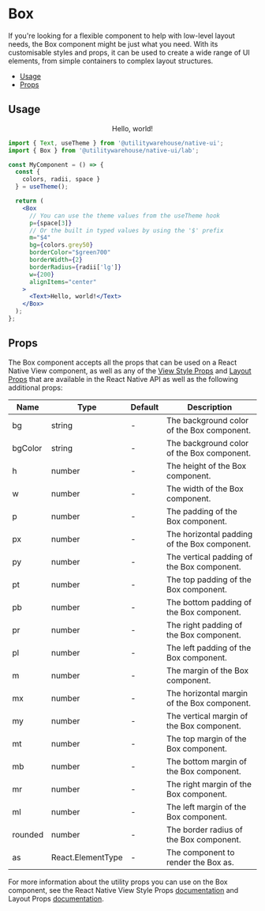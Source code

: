
<Meta title="Components / Box" />

<BackToTopButton />

# Box

If you're looking for a flexible component to help with low-level layout needs, the Box component might be just what you need. With its customisable styles and props, it can be used to create a wide range of UI elements, from simple containers to complex layout structures.

- [Usage](#usage)
- [Props](#props)

## Usage

<UsageWrap>
  <Center>
    <Box
      p="$3"
      m="$4"
      bg={colors.grey50}
      borderColor="$green700"
      borderRadius={8}
      borderWidth={2}
      w={200}
      alignItems="center"
    >
      <Text>Hello, world!</Text>
    </Box>
  </Center>
</UsageWrap>

```jsx
import { Text, useTheme } from '@utilitywarehouse/native-ui';
import { Box } from '@utilitywarehouse/native-ui/lab';

const MyComponent = () => {
  const {
    colors, radii, space }
  } = useTheme();

  return (
    <Box
      // You can use the theme values from the useTheme hook
      p={space[3]}
      // Or the built in typed values by using the '$' prefix
      m="$4"
      bg={colors.grey50}
      borderColor="$green700"
      borderWidth={2}
      borderRadius={radii['lg']}
      w={200}
      alignItems="center"
    >
      <Text>Hello, world!</Text>
    </Box>
  );
};
```

## Props

The Box component accepts all the props that can be used on a React Native View component,
as well as any of the [View Style Props](https://reactnative.dev/docs/view-style-props) and [Layout Props](https://reactnative.dev/docs/layout-props) that are available in the React Native API
as well as the following additional props:

| Name    | Type              | Default | Description                                  |
| ------- | ----------------- | ------- | -------------------------------------------- |
| bg      | string            | -       | The background color of the Box component.   |
| bgColor | string            | -       | The background color of the Box component.   |
| h       | number            | -       | The height of the Box component.             |
| w       | number            | -       | The width of the Box component.              |
| p       | number            | -       | The padding of the Box component.            |
| px      | number            | -       | The horizontal padding of the Box component. |
| py      | number            | -       | The vertical padding of the Box component.   |
| pt      | number            | -       | The top padding of the Box component.        |
| pb      | number            | -       | The bottom padding of the Box component.     |
| pr      | number            | -       | The right padding of the Box component.      |
| pl      | number            | -       | The left padding of the Box component.       |
| m       | number            | -       | The margin of the Box component.             |
| mx      | number            | -       | The horizontal margin of the Box component.  |
| my      | number            | -       | The vertical margin of the Box component.    |
| mt      | number            | -       | The top margin of the Box component.         |
| mb      | number            | -       | The bottom margin of the Box component.      |
| mr      | number            | -       | The right margin of the Box component.       |
| ml      | number            | -       | The left margin of the Box component.        |
| rounded | number            | -       | The border radius of the Box component.      |
| as      | React.ElementType | -       | The component to render the Box as.          |

For more information about the utility props you can use on the Box component, see the
React Native View Style Props [documentation](https://reactnative.dev/docs/view-style-props)
and Layout Props [documentation](https://reactnative.dev/docs/layout-props).
